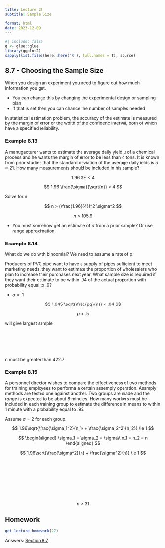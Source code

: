 ```yaml
---
title: Lecture 22
subtitle: Sample Size

format: html
date: 2023-12-09
---
```


```r
#| include: false
g <- glue::glue
library(ggplot2)
sapply(list.files(here::here('R'), full.names = T), source)
```

## 8.7 - Choosing the Sample Size

When you design an experiment you need to figure out how much information you get.

- You can change this by changing the experimental design or sampling plan
- If that is set then you can chance the number of samples needed

In statistical estimation problem, the accuracy of the estimate is measured by the margin of error or the wdith of the confidenc interval, both of which have a specified reliability. 


### Example 8.13

A manugacturer wants to estimate the average daily yield $\mu$ of a chemical process and he wants the margin of error to be less than 4 tons. It is known from prior studies that the standard deviation of the average daily ields is $\sigma \approx 21$. How many measurements should be included in his sample?


$$
1.96 \text{ SE} < 4
$$

$$
1.96 \frac{\sigma}{\sqrt{n}} < 4
$$


Solve for n

$$
n > (\frac{1.96}{4})^2 \sigma^2
$$

$$
n > 105.9
$$


- You must somehow get an estimate of $\sigma$ from a prior sample? Or use range approximation.

### Example 8.14

What do we do with binoomial? We need to assume a rate of p.

Producers of PVC pipe want to have a supply of pipes sufficient to meet marketing needs, they want to estimate the proportion of wholesalers who plan to increase their purchases next year. What sample size is required if they want their estimate to be within .04 of the actual proportion with probability equal to .9?


- $\alpha = .1$

$$
1.645 \sqrt{\frac{pq}{n}} < .04
$$

$$
p = .5
$$

will give largest sample
\
\
\
\
\
\

n must be greater than 422.7


### Example 8.15

A personnel director wishes to compare the effectiveness of two methods for training employees to performa a certain assemply operation. Assmply methods are tested one against another. Two groups are made and the _range_ is expected to be about 8 minutes. How many workers must be included in each training group to estimate the difference in means to within 1 minute with a probability equal to .95.


Assume $\sigma = 2$ for each group.

$$
1.96\sqrt{\frac{\sigma_1^2}{n_1} + \frac{\sigma_2^2}{n_2}} \le 1
$$


$$
\begin{aligned}
\sigma_1 = \sigma_2 = \sigma\\
n_1 = n_2 = n
\end{aligned}
$$

$$
1.96\sqrt{\frac{\sigma^2}{n} + \frac{\sigma^2}{n}} \le 1
$$

\
\
\
\
\
\
\

$$
n \ge 31
$$

## Homework

```r
get_lecture_homework(27)
```

Answers: [Section 8.7](/homework/chapter-08.qmd#section-7)